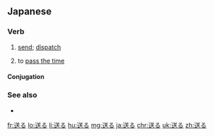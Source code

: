==Japanese==
{{ja-kanjitab|おく|sort=おくる|yomi=kun}}

===Verb===
{{ja-verb|おくる|type=1|tr=trans}}

# [[send]]; [[dispatch]]
#: {{ja-usex|メール を '''送る'''|メール を '''おくる'''|to '''send''' an email}}
# to [[pass the time]]
#: {{ja-usex|日常生活を'''送る'''|にちじょうせいかつ を '''おくる'''|to '''lead''' an everyday life}}

====Conjugation====
{{ja-go-ru|おく}}

===See also===
* {{ja-r|贈る|おくる}}

[[fr:送る]]
[[lo:送る]]
[[li:送る]]
[[hu:送る]]
[[mg:送る]]
[[ja:送る]]
[[chr:送る]]
[[uk:送る]]
[[zh:送る]]